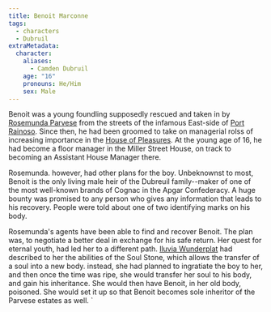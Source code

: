 ```yaml
---
title: Benoit Marconne
tags:
  - characters
  - Dubruil
extraMetadata:
  character:
    aliases:
      - Camden Dubruil
    age: "16"
    pronouns: He/Him
    sex: Male
---
```


Benoit was a young foundling supposedly rescued and taken in by
[Rosemunda Parvese](/characters/rosemunda-parvese/) from the streets of the
infamous East-side of [Port Rainoso](/locations/port-rainoso/). Since then,
he had been groomed to take on managerial rolss of increasing importance in
the [House of Pleasures](/organizations/parvese-houses-of-pleasures/). At
the young age of 16, he had become a floor manager in the Miller Street House,
on track to becoming an Assistant House Manager there. 

Rosemunda. however, had other plans for the boy. Unbeknownst to most, Benoit is
the only living male heir of the Dubreuil family--maker of one of the most
well-known brands of Cognac in the Apgar Confederacy. A huge bounty was promised
to any person who gives any information that leads to his recovery. People were
told about one of two identifying marks on his body.

Rosemunda's agents have been able to find and recover Benoit. The plan was, to
negotiate a better deal in exchange for his safe return. Her quest for eternal
youth, had led her to a different path.
[Iluvia Wunderplat](/characters/iluvia-wunderplat/) had described to her the
abilities of the Soul Stone, which allows the transfer of a soul into a new
body. instead, she had planned to ingratiate the boy to her, and then once the
time was ripe, she would transfer her soul to his body, and gain his
inheritance. She would then have Benoit, in her old body, poisoned. She would
set it up so that Benoit becomes sole inheritor of the Parvese estates as well.
\`
